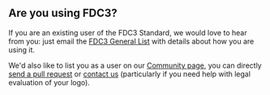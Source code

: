 ## Are you using FDC3?

If you are an existing user of the FDC3 Standard, we would love to hear from you: just email the [FDC3 General List](mailto:fdc3@finos.org) with details about how you are using it. 

We'd also like to list you as a user on our [Community page](https://fdc3.finos.org/community), you can directly [send a pull request](https://github.com/finos/FDC3/edit/main/website/data/community.json) or [contact us](mailto:fdc3-private@finos.org) (particularly if you need help with legal evaluation of your logo).